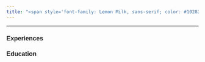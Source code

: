 ```yaml
---
title: "<span style='font-family: Lemon Milk, sans-serif; color: #102828;'>About me (WIP)</span>"
---
```


```{=html}
<style>
body {
  font-family: 'Kannada MN', sans-serif;
}
h1, h2, h3, h4, h5, h6 {
  font-family: 'Lemon Milk', sans-serif; colour: #102828;
}
</style>
```

------------------------------------------------------------------------

### Experiences

### Education
